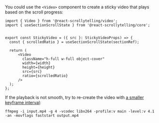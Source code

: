 
You could use the `<Video>` component to create a sticky video that plays based on the scroll progress:


```tsx
import { Video } from '@react-scrollytelling/video';
import { useSectionScrollState } from '@react-scrollytelling/core';


export const StickyVideo = ({ src }: StickyVideoProps) => {
  const { scrolledRatio } = useSectionScrollState(sectionRef);

  return (
      <Video
        className="h-full w-full object-cover"
        width={width}
        height={height}
        src={src}
        ratio={scrolledRatio}
      />
  );
};
```



<StickyVideo
  srcWebm="/react-scrollytelling/videos/taiwan_keyframe4.webm"
  src="/react-scrollytelling/videos/taiwan_keyframe4.mp4" />



If the playback is not smooth, try to re-create the video with [a smaller keyframe interval](https://stackoverflow.com/questions/48304359/repeatedly-setting-html5-videos-currenttime-is-jittery-on-chrome-firefox-but-no):
```
ffmpeg -i input.mp4 -g 4 -vcodec libx264 -profile:v main -level:v 4.1 -an -movflags faststart output.mp4
```
